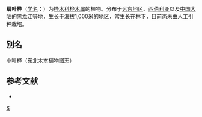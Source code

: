 {{Speciesbox 
| genus = Betula
| species = middendorfii
| status = NE
| status_system = IUCN3.1
| authority = Trautv. et Mey.
}}

'''扇叶桦'''（[[学名|学名]]：{{lang|la|''Betula middendorfii''}}）为[[桦木科|桦木科]][[桦木属|桦木属]]的植物。分布于[[远东地区|远东地区]]、[[西伯利亚|西伯利亚]]以及[[中国大陆|中国大陆]]的[[黑龙江|黑龙江]]等地，生长于海拔1,000米的地区，常生长在林下，目前尚未由人工引种栽培。

== 别名 ==
小叶桦（东北木本植物图志）

== 参考文献 ==
<div class="references-small">
* {{cite web| url =http://www.bioinfo.cn/db05/KmzwSpecies.php?action=view&id=2265| title =扇叶桦| work =《中国高等植物数据库全库》| publisher =中国科学院微生物研究所| author =昆明植物研究所| accessdate =2009-02-23| archive-date =2018-06-28| archive-url =https://web.archive.org/web/20180628204035/http://www.bioinfo.cn/db05/KmzwSpecies.php?action=view| dead-url =yes}}
</div>
{{Taxonbar|from=Q11075685}}

[[Category:桦木属|S]]